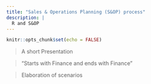 ---
title: "Sales & Operations Planning (S&OP) process"
description: |
  R and S&OP
---

```{r setup, include=FALSE}
knitr::opts_chunk$set(echo = FALSE)
```


> A short Presentation


> "Starts with Finance and ends with Finance"


> Elaboration of scenarios



